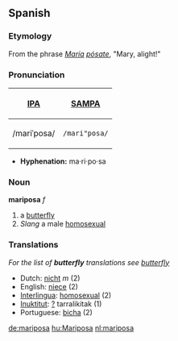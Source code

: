 ==Spanish==
===Etymology===
From the phrase ''[[María]] [[posar|pósa]]te'', "Mary, alight!" 

===Pronunciation===
{| border=1 cellpadding=5
! [[w:International Phonetic Alphabet|IPA]] !! [[w:SAMPA|SAMPA]]
|-
| /mariˈposa/ || <tt>/mari"posa/</tt>
|}

*'''Hyphenation:''' ma·ri·po·sa

=== Noun ===
'''mariposa''' ''f''
# a [[butterfly]]
# ''Slang'' a male [[homosexual]]

===Translations===
''For the list of '''butterfly''' translations see [[butterfly]]''
*Dutch: [[nicht]] ''m'' (2)
*English:  [[niece]] (2)
*[[Interlingua]]:  [[homosexual]] (2)
*[[Inuktitut]]: [[?]] tarralikitak (1)
*Portuguese:  [[bicha]] (2)

[[de:mariposa]]
[[hu:Mariposa]]
[[nl:mariposa]]
